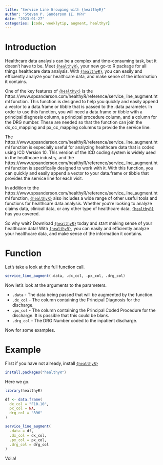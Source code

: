 ```yaml
---
title: "Service Line Grouping with {healthyR}"
author: "Steven P. Sanderson II, MPH"
date: "2023-01-27"
categories: [code, weeklytip, augment, healthyr]
---
```


# Introduction

Healthcare data analysis can be a complex and time-consuming task, but it doesn't have to be. Meet [`{healthyR}`](https://www.spsanderson.com/healthyR/), your new go-to R package for all things healthcare data analysis. With [`{healthyR}`](https://www.spsanderson.com/healthyR/), you can easily and efficiently analyze your healthcare data, and make sense of the information it contains.

One of the key features of [`{healthyR}`](https://www.spsanderson.com/healthyR/) is the https://www.spsanderson.com/healthyR/reference/service_line_augment.html function. This function is designed to help you quickly and easily append a vector to a data.frame or tibble that is passed to the .data parameter. In order to use this function, you will need a data.frame or tibble with a principal diagnosis column, a principal procedure column, and a column for the DRG number. These are needed so that the function can join the dx_cc_mapping and px_cc_mapping columns to provide the service line.

The https://www.spsanderson.com/healthyR/reference/service_line_augment.html function is especially useful for analyzing healthcare data that is coded using ICD Version 10. This version of the ICD coding system is widely used in the healthcare industry, and the https://www.spsanderson.com/healthyR/reference/service_line_augment.html function is specifically designed to work with it. With this function, you can quickly and easily append a vector to your data.frame or tibble that provides the service line for each visit.

In addition to the https://www.spsanderson.com/healthyR/reference/service_line_augment.html function, [`{healthyR}`](https://www.spsanderson.com/healthyR/) also includes a wide range of other useful tools and functions for healthcare data analysis. Whether you're looking to analyze claims data, clinical data, or any other type of healthcare data, [`{healthyR}`](https://www.spsanderson.com/healthyR/) has you covered.

So why wait? Download [`{healthyR}`](https://www.spsanderson.com/healthyR/) today and start making sense of your healthcare data! With [`{healthyR}`](https://www.spsanderson.com/healthyR/), you can easily and efficiently analyze your healthcare data, and make sense of the information it contains.

# Function

Let's take a look at the full function call.

```r
service_line_augment(.data, .dx_col, .px_col, .drg_col)
```

Now let's look at the arguments to the parameters.

*  `.data` - The data being passed that will be augmented by the function.
*  `.dx_col` - The column containing the Principal Diagnosis for the discharge.
*  `.px_col` - The column containing the Principal Coded Procedure for the discharge. It is possible that this could be blank.
*  `.drg_col` - The DRG Number coded to the inpatient discharge.

Now for some examples.

# Example

First if you have not already, install [`{healthyR}`](https://www.spsanderson.com/healthyR/)

```r
install.packages("healthyR")
```

Here we go.

```r
library(healthyR)

df <- data.frame(
  dx_col = "F10.10",
  px_col = NA,
  drg_col = "896"
)

service_line_augment(
  .data = df,
  .dx_col = dx_col,
  .px_col = px_col,
  .drg_col = drg_col
)

```

Voila!